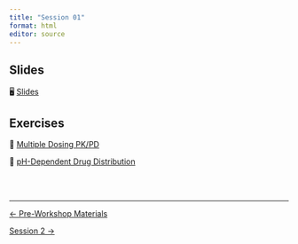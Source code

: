 ```yaml
---
title: "Session 01"
format: html
editor: source
---
```


::: callout-important
:::

## Slides

🖥️ [Slides](slides.html)

## Exercises

:::::: grid
::: {.g-col-md-6 .g-col-12}
💊 [Multiple Dosing PK/PD](exercise.html){.btn .btn-outline-primary}
:::

::: {.g-col-md-6 .g-col-12}
🧪 [pH-Dependent Drug Distribution](exercise_logd.html){.btn .btn-outline-primary}
:::
::::::

<br><br>

::: {style="font-size: 0.875em;"}
:::

------------------------------------------------------------------------

::::: {.d-flex .justify-content-between .border-top .pt-4 .mt-4}
<div>

[← Pre-Workshop Materials](../../pre-workshop-materials.qmd){.btn .btn-outline-primary}

</div>

<div>

[Session 2 →](../session_02/index.qmd){.btn .btn-outline-primary}

</div>
:::::
